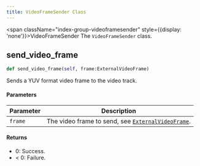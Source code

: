 ```yaml
---
title: VideoFrameSender Class
---
```


<span className="index-group-videoframesender" style={{display: 'none'}}>VideoFrameSender</span>
<span className="index-desc-videoframesender">The `VideoFrameSender` class.</span>

<h2 className="anchor index-group-item-videoframesender index-api-sendvideoframe" id="sendvideoframe">send_video_frame</h2>

```python
def send_video_frame(self, frame:ExternalVideoFrame)
```

<span className="index-desc-sendvideoframe">Sends a YUV format video frame to the video track.</span>

#### Parameters

| Parameter | Description |
|------|------|
| `frame` | The video frame to send, see [`ExternalVideoFrame`](./apidatatype#externalvideoframe). |

#### Returns

- 0: Success.
- < 0: Failure.
